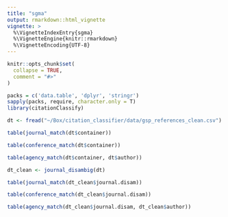 ```yaml
---
title: "sgma"
output: rmarkdown::html_vignette
vignette: >
  %\VignetteIndexEntry{sgma}
  %\VignetteEngine{knitr::rmarkdown}
  %\VignetteEncoding{UTF-8}
---
```


```r
knitr::opts_chunk$set(
  collapse = TRUE,
  comment = "#>"
)
```

```r
packs = c('data.table', 'dplyr', 'stringr')
sapply(packs, require, character.only = T)
library(citationClassify)
```

```r
dt <- fread("~/Box/citation_classifier/data/gsp_references_clean.csv")
```

```r
table(journal_match(dt$container))
```

```r
table(conference_match(dt$container))
```

```r
table(agency_match(dt$container, dt$author))
```

```r
dt_clean <- journal_disambig(dt)
```

```r
table(journal_match(dt_clean$journal.disam))
```

```r
table(conference_match(dt_clean$journal.disam))
```

```r
table(agency_match(dt_clean$journal.disam, dt_clean$author))
```

